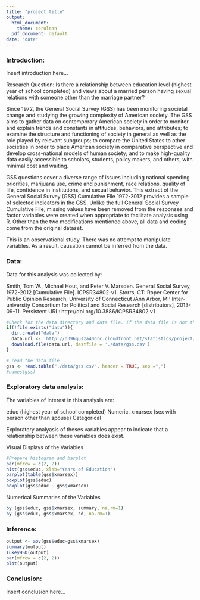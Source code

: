 ```yaml
---
title: "project title"
output:
  html_document:
    theme: cerulean
  pdf_document: default
date: "date"
---
```


### Introduction:

Insert introduction here...

Research Question: Is there a relationship between education level (highest year of school completed) and views about a married person having sexual relations with someone other than the marriage partner?

Since 1972, the General Social Survey (GSS) has been monitoring societal change and studying the growing complexity of American society. The GSS aims to gather data on contemporary American society in order to monitor and explain trends and constants in attitudes, behaviors, and attributes; to examine the structure and functioning of society in general as well as the role played by relevant subgroups; to compare the United States to other societies in order to place American society in comparative perspective and develop cross-national models of human society; and to make high-quality data easily accessible to scholars, students, policy makers, and others, with minimal cost and waiting.

GSS questions cover a diverse range of issues including national spending priorities, marijuana use, crime and punishment, race relations, quality of life, confidence in institutions, and sexual behavior.  This extract of the General Social Survey (GSS) Cumulative File 1972-2012 provides a sample of selected indicators in the GSS. Unlike the full General Social Survey Cumulative File, missing values have been removed from the responses and factor variables were created when appropriate to facilitate analysis using R. Other than the two modifications mentioned above, all data and coding come from the original dataset. 

This is an observational study.  There was no attempt to manipulate variables. As a result, causation cannot be inferred from the data. 

### Data:

Data for this analysis was collected by:

Smith, Tom W., Michael Hout, and Peter V. Marsden. General Social Survey, 1972-2012 [Cumulative File]. ICPSR34802-v1. Storrs, CT: Roper Center for Public Opinion Research, University of Connecticut /Ann Arbor, MI: Inter-university Consortium for Political and Social Research [distributors], 2013-09-11. Persistent URL: http://doi.org/10.3886/ICPSR34802.v1 

```r
#Check for the data directory and data file. If the data file is not there, download it.
if(!file.exists("data")){
  dir.create("data")
  data.url <- 'http://d396qusza40orc.cloudfront.net/statistics/project/gss.csv'
  download.file(data.url, destfile = './data/gss.csv') 
}

# read the data file
gss <- read.table("./data/gss.csv", header = TRUE, sep =",")
#names(gss)
```

### Exploratory data analysis:
The variables of interest in this analysis are:

educ (highest year of school completed)  Numeric.
xmarsex (sex with person other than spouse) Categorical

Exploratory analyasis of theses variables appear to indicate that a relationship between these variables does exist.

Visual Displays of the Variables
```r
#Prepare histogram and barplot
par(mfrow = c(2, 2))
hist(gss$educ, xlab="Years of Education")
barplot(table(gss$xmarsex))
boxplot(gss$educ)
boxplot(gss$educ ~ gss$xmarsex)
```

Numerical Summaries of the Variables
```r
by (gss$educ, gss$xmarsex, summary, na.rm=1)
by (gss$educ, gss$xmarsex, sd, na.rm=1)
```

### Inference:

```r
output <- aov(gss$educ~gss$xmarsex)
summary(output)
TukeyHSD(output)
par(mfrow = c(2, 2))
plot(output)
```
### Conclusion:

Insert conclusion here...
